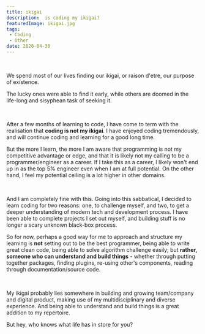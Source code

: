 ```yaml
---
title: ikigai
description:  is coding my ikigai?
featuredImage: ikigai.jpg
tags:
 - Coding
 - Other
date: 2020-04-30
---
```

<br />

We spend most of our lives finding our ikigai, or raison d'etre, our purpose of existence.

The lucky ones were able to find it early, while others are doomed in the life-long and sisyphean task of seeking it.

<br />

After a few months of learning to code, I have come to term with the realisation that **coding is not my ikigai**. I have enjoyed coding tremendously, and will continue coding and learning for a good long time.

But the more I learn, the more I am aware that programming is not my competitive advantage or edge, and that it is likely not my calling to be a programmer/engineer as a career. If I take this as a career, I likely won't end up in as the top 5% engineer even when I am at full potential. On the other hand, I feel my potential ceiling is a lot higher in other domains.

<br />

And I am completely fine with this. Going into this sabbatical, I decided to learn coding for two reasons: one, to challenge myself, and two, to get a deeper understanding of modern tech and development process. I have been able to complete projects I set out myself, and building stuff is no longer a scary unknown black-box process.

So for now, perhaps a good way for me to approach and structure my learning is **not** setting out to be the best programmer, being able to write great clean code, being able to solve algorithm challenge easily; but **rather, someone who can understand and build things** - whether through putting together packages, finding plugins, re-using other's components, reading through documentation/source code.

<br />

My ikigai probably lies somewhere in building and growing team/company and digital product, making use of my multidisciplinary and diverse experience. And being able to understand and build things is a great addition to my repertoire.

But hey, who knows what life has in store for you?